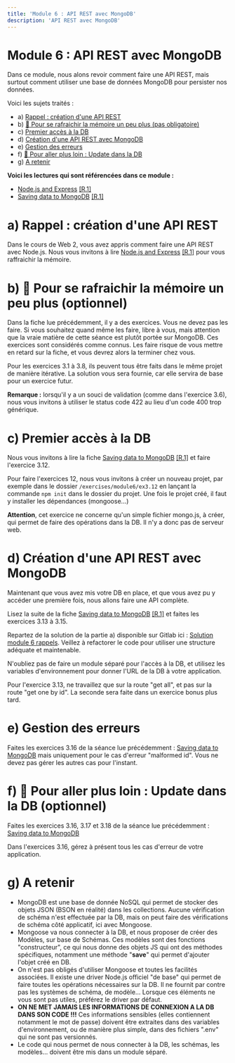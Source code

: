 ```yaml
---
title: 'Module 6 : API REST avec MongoDB'
description: 'API REST avec MongoDB'
---
```


# Module 6 : API REST avec MongoDB
Dans ce module, nous alons revoir comment faire une API REST, mais surtout comment utiliser une base de données MongoDB pour persister nos données.

Voici les sujets traités :
- a) [Rappel : création d'une API REST](#a)
- b) [🍬 Pour se rafraichir la mémoire un peu plus (pas obligatoire)](#b)
- c) [Premier accès à la DB](#c)
- d) [Création d'une API REST avec MongoDB](#d)
- e) [Gestion des erreurs](#e)
- f) [🍬 Pour aller plus loin : Update dans la DB](#f)
- g) [A retenir](#g)

**Voici les lectures qui sont référencées dans ce module :**
- [Node.js and Express](https://fullstackopen.com/en/part3/node_js_and_express) [[R.1]](/references/#r1)
- [Saving data to MongoDB](https://fullstackopen.com/en/part3/saving_data_to_mongo_db) [[R.1]](/references/#r1)

# <a id="a"></a>a) Rappel : création d'une API REST

Dans le cours de Web 2, vous avez appris comment faire une API REST avec Node.js. Nous vous invitons à lire [Node.js and Express](https://fullstackopen.com/en/part3/node_js_and_express) [[R.1]](/references/#r1) pour vous raffraichir la mémoire.

# <a id="b"></a> b) 🍬 Pour se rafraichir la mémoire un peu plus (optionnel)

Dans la fiche lue précédemment, il y a des exercices. Vous ne devez pas les faire. Si vous souhaitez quand même les faire, libre à vous, mais attention que la vraie matière de cette séance est plutôt portée sur MongoDB. Ces exercices sont considérés comme connus. Les faire risque de vous mettre en retard sur la fiche, et vous devrez alors la terminer chez vous.

Pour les exercices 3.1 à 3.8, ils peuvent tous être faits dans le même projet de manière itérative. La solution vous sera fournie, car elle servira de base pour un exercice futur.

**Remarque :** lorsqu'il y a un souci de validation (comme dans l'exercice 3.6), nous vous invitons à utiliser le status code 422 au lieu d'un code 400 trop générique.

# <a id="c"></a>c) Premier accès à la DB

Nous vous invitons à lire la fiche [Saving data to MongoDB](https://fullstackopen.com/en/part3/saving_data_to_mongo_db) [[R.1]](/references/#r1) et faire l'exercice 3.12.

Pour faire l'exercices 12, nous vous invitons à créer un nouveau projet, par exemple dans le dossier `/exercises/module6/ex3.12` en lançant la commande `npm init` dans le dossier du projet. Une fois le projet créé, il faut y installer les dépendances (mongoose...)

**Attention**, cet exercice ne concerne qu'un simple fichier mongo.js, à créer, qui permet de faire des opérations dans la DB. Il n'y a donc pas de serveur web.

# <a id="d"></a>d) Création d'une API REST avec MongoDB

Maintenant que vous avez mis votre DB en place, et que vous avez pu y accéder une première fois, nous allons faire une API complète.

Lisez la suite de la fiche [Saving data to MongoDB](https://fullstackopen.com/en/part3/saving_data_to_mongo_db) [[R.1]](/references/#r1) et faites les exercices 3.13 à 3.15.

Repartez de la solution de la partie a) disponible sur Gitlab ici : [Solution module 6 rappels](https://gitlab.vinci.be/6i3-web3/2022-2023/module6-rappels). Veillez à refactorer le code pour utiliser une structure adéquate et maintenable.

N'oubliez pas de faire un module séparé pour l'accès à la DB, et utilisez les variables d'environnement pour donner l'URL de la DB à votre application.

Pour l'exercice 3.13, ne travaillez que sur la route "get all", et pas sur la route "get one by id". La seconde sera faite dans un exercice bonus plus tard.

# <a id="e"></a>e) Gestion des erreurs

Faites les exercices 3.16 de la séance lue précédemment : [Saving data to MongoDB](https://fullstackopen.com/en/part3/saving_data_to_mongo_db#exercises-3-15-3-18) mais uniquement pour le cas d'erreur "malformed id". Vous ne devez pas gérer les autres cas pour l'instant.

# <a id="f"></a>f) 🍬 Pour aller plus loin : Update dans la DB (optionnel)

Faites les exercices 3.16, 3.17 et 3.18 de la séance lue précédemment : [Saving data to MongoDB](https://fullstackopen.com/en/part3/saving_data_to_mongo_db#exercises-3-15-3-18)

Dans l'exercices 3.16, gérez à présent tous les cas d'erreur de votre application.

# <a id="g"></a>g) A retenir

* MongoDB est une base de donnée NoSQL qui permet de stocker des objets JSON (BSON en réalité) dans les collections. Aucune vérification de schéma n'est effectuée par la DB, mais on peut faire des vérifications de schéma côté applicatif, ici avec Mongoose.
* Mongoose va nous connecter à la DB, et nous proposer de créer des Modèles, sur base de Schémas. Ces modèles sont des fonctions "constructeur", ce qui nous donne des objets JS qui ont des méthodes spécifiques, notamment une méthode "**save**" qui permet d'ajouter l'objet créé en DB.
* On n'est pas obligés d'utiliser Mongoose et toutes les facilités associées. Il existe une driver Node.js officiel "de base" qui permet de faire toutes les opérations nécessaires sur la DB. Il ne fournit par contre pas les systèmes de schéma, de modèle... Lorsque ces éléments ne vous sont pas utiles, préférez le driver par défaut.
* **ON NE MET JAMAIS LES INFORMATIONS DE CONNEXION A LA DB DANS SON CODE !!!** Ces informations sensibles (elles contiennent notamment le mot de passe) doivent être extraites dans des variables d'environnement, ou de manière plus simple, dans des fichiers ".env" qui ne sont pas versionnés.
* Le code qui nous permet de nous connecter à la DB, les schémas, les modèles...  doivent être mis dans un module séparé.